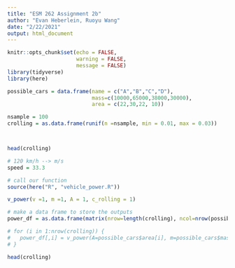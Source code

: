 ```yaml
---
title: "ESM 262 Assignment 2b"
author: "Evan Heberlein, Ruoyu Wang"
date: "2/22/2021"
output: html_document
---
```


```r
knitr::opts_chunk$set(echo = FALSE,
                      warning = FALSE,
                      message = FALSE)
library(tidyverse)
library(here)
```

```r
possible_cars = data.frame(name = c("A","B","C","D"),
                           mass=c(10000,65000,38000,30000), 
                           area = c(22,30,22, 10))
```

```r
nsample = 100
crolling = as.data.frame(runif(n =nsample, min = 0.01, max = 0.03))



head(crolling)
```

```r
# 120 km/h --> m/s
speed = 33.3

# call our function
source(here("R", "vehicle_power.R"))

v_power(v =1, m =1, A = 1, c_rolling = 1)
```

```r
# make a data frame to store the outputs
power_df = as.data.frame(matrix(nrow=length(crolling), ncol=nrow(possible_cars)))

# for (i in 1:nrow(crolling)) {
#   power_df[,i] = v_power(A=possible_cars$area[i], m=possible_cars$mass[i], v=speed, c_rolling = )
# }

head(crolling)
```

